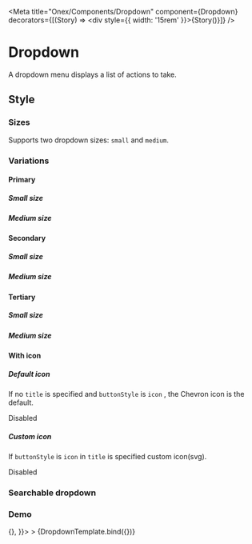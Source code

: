 <!-- Dropdown.mdx -->

<Meta
  title="Onex/Components/Dropdown"
  component={Dropdown}
  decorators={[(Story) => <div style={{ width: '15rem' }}>{Story()}</div>]}
/>


# Dropdown
A dropdown menu displays a list of actions to take.

## Style

### Sizes

Supports two dropdown sizes: ```small``` and  ```medium```.

<Canvas>
  <Story height="15rem" name="Small" story={stories.Small} />
  <Story height="15rem" name="Medium" story={stories.Medium} />
</Canvas>

### Variations

#### Primary
##### Small size
<Canvas>
  <Story height="15rem" name="PrimarySmall" story={stories.PrimarySmall} />
  <Story height="15rem" name="PrimarySmallDisabled" story={stories.PrimarySmallDisabled} />
</Canvas>

##### Medium size
<Canvas>
  <Story height="15rem" name="PrimaryMedium" story={stories.PrimaryMedium} />
  <Story height="15rem" name="PrimaryMediumDisabled" story={stories.PrimaryMediumDisabled} />
</Canvas>

#### Secondary
##### Small size
<Canvas>
  <Story height="15rem" name="SecondarySmall" story={stories.SecondarySmall} />
  <Story height="15rem" name="SecondarySmallDisabled" story={stories.SecondarySmallDisabled} />
</Canvas>

##### Medium size
<Canvas>
  <Story height="15rem" name="SecondaryMedium" story={stories.SecondaryMedium} />
  <Story height="15rem" name="SecondaryMediumDisabled" story={stories.SecondaryMediumDisabled} />
</Canvas>

#### Tertiary
##### Small size
<Canvas>
  <Story height="15rem" name="TertiarySmall" story={stories.TertiarySmall} />
  <Story height="15rem" name="TertiarySmallDisabled" story={stories.TertiarySmallDisabled} />
</Canvas>

##### Medium size
<Canvas>
  <Story height="15rem" name="TertiaryMedium" story={stories.TertiaryMedium} />
  <Story height="15rem" name="TertiaryMediumDisabled" story={stories.TertiaryMediumDisabled} />
</Canvas>


#### With icon
##### Default icon
If no ```title``` is specified and ```buttonStyle``` is ```icon``` , the Chevron icon is the default.
<Canvas>
  <Story height="15rem" name="SecondaryDefaultIcon" story={stories.SecondaryDefaultIcon} />
  <Story height="15rem" name="TertiaryDefaultIcon" story={stories.TertiaryDefaultIcon} />
</Canvas>

Disabled
<Canvas>
  <Story height="15rem" name="SecondaryDefaultDisabledIcon" story={stories.SecondaryDefaultDisabledIcon} />
  <Story height="15rem" name="TertiaryDefaultDisabledIcon" story={stories.TertiaryDefaultDisabledIcon} />
</Canvas>

##### Custom icon
If ```buttonStyle``` is ```icon``` in ```title``` is specified custom icon(svg).
<Canvas>
  <Story height="15rem" name="SecondaryCustomIcon" story={stories.SecondaryCustomIcon} />
  <Story height="15rem" name="TertiaryCustomIcon" story={stories.TertiaryCustomIcon} />
</Canvas>

Disabled
<Canvas>
  <Story height="15rem" name="SecondaryCustomDisabledIcon" story={stories.SecondaryCustomDisabledIcon} />
  <Story height="15rem" name="TertiaryCustomDisabledIcon" story={stories.TertiaryCustomDisabledIcon} />
</Canvas>

### Searchable dropdown
<Canvas>
  <Story height="16rem" name="Search" story={stories.Search} />
</Canvas>


### Demo
<Canvas>
  <Story
    height="16rem"
    name="Demo"
    args={{
      align: 'start',
      buttonStyle: 'text',
      className: 'custom-dropdown',
      dataTestId: 'test-dropdown-id',
      disabled: false,
      id: 'dropdown-demo',
      items: [
        { eventKey: 'one', title: 'item one' },
        { eventKey: 'two', title: 'item two', disabled: true },
        { eventKey: 'three', title: 'item three', href: '#' },
        { eventKey: 'four', title: 'item four' },
        { eventKey: 'five', title: 'item five' },
        { eventKey: 'six', title: 'item six' },
      ],
      size: 'sm',
      title: 'Dropdown demo',
      variant: 'primary',
      onSelect: () => {},
    }}>
    >
    {DropdownTemplate.bind({})}
  </Story>
</Canvas>

<ArgsTable story="Demo" />
